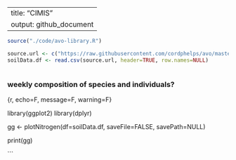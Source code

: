 

---
title: "CIMIS"
output: github_document
---

```r

source("./code/avo-library.R")

source.url <- c("https://raw.githubusercontent.com/cordphelps/avo/master/data/soilData.csv")
soilData.df <- read.csv(source.url, header=TRUE, row.names=NULL)



```

### weekly composition of species and individuals?

{r, echo=F, message=F, warning=F}

library(ggplot2)
library(dplyr)

gg <- plotNitrogen(df=soilData.df, saveFile=FALSE, savePath=NULL)

print(gg)



```

